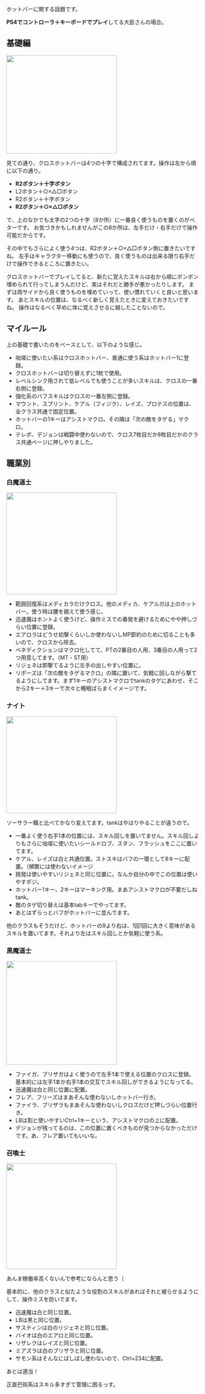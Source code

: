 ホットバーに関する話題です。

'''PS4でコントローラ＋キーボードでプレイ'''してる大臣さんの場合。

== 基礎編 ==

<a href="https://picasaweb.google.com/lh/photo/lk0H5O4KT1XUDzuAsEH9sdMTjNZETYmyPJy0liipFm0?feat=embedwebsite"><img src="https://lh6.googleusercontent.com/-pVMwChxYBng/VA-dDj8YLeI/AAAAAAAAPbA/P6bdAXGdbNc/s288/2014-09-09.jpg" height="256" width="288" /></a>

見ての通り、クロスホットバーは4つの十字で構成されてます。操作は左から順に以下の通り。

* '''R2ボタン＋十字ボタン'''
* L2ボタン＋○×△□ボタン
* R2ボタン＋十字ボタン
* '''R2ボタン＋○×△□ボタン'''

で、上のなかでも太字の2つの十字（8か所）に一番良く使うものを置くのがベターです。
お気づきかもしれませんがこの8か所は、左手だけ・右手だけで操作可能だからです。

その中でもさらによく使う4つは、R2ボタン＋○×△□ボタン側に置きたいですね。
左手はキャラクター移動にも使うので、良く使うものは出来る限り右手だけで操作できるところに置きたい。

クロスホットバーでプレイしてると、新たに覚えたスキルは右から順にボンボン埋められて行ってしまうんだけど、実はそれだと勝手が悪かったりします。
まずは両サイドから良く使うものを埋めていって、使い慣れていくと良いと思います。
あとスキルの位置は、なるべく新しく覚えたときに変えておきたいですね。
操作はなるべく早めに体に覚えさせるに越したことないので。

== マイルール ==

上の基礎で書いたのをベースとして、以下のような感じ。

* 咄嗟に使いたい系はクロスホットバー、普通に使う系はホットバー1に登録。
* クロスホットバーは切り替えずに1枚で使用。
* レベルシンク用されて低レベルでも使うことが多いスキルは、クロスの一番右側に登録。
* 強化系のバフスキルはクロスの一番左側に登録。
* マウント、スプリント、ケアル（フィジク）、レイズ、プロテスの位置は、全クラス共通で固定位置。
* ホットバーの1キーはアシストマクロ。その隣は「次の敵をタゲる」マクロ。
* テレポ、デジョンは戦闘中使わないので、クロス7枚目だか8枚目だかのクラス共通ページに押しやりました。

== 職業別 ==

=== 白魔道士 ===

<a href="https://picasaweb.google.com/lh/photo/Xr57cCNW7oUGUHHH-6I-ldMTjNZETYmyPJy0liipFm0?feat=embedwebsite"><img src="https://lh5.googleusercontent.com/-e6m9D0llMjk/VA-dDoN3RCI/AAAAAAAAPbA/SaKbfpkT4rc/s288/2014-09-09.jpg" height="265" width="288" /></a>

* 範囲回復系はメディカラだけクロス。他のメディカ、ケアルガは上のホットバー。使う時は腰を据えて使う感じ。
* 迅速魔はホントよく使うけど、操作ミスでの暴発を避けるためにやや押しづらい位置に登録。
* エアロラはどうせ初撃くらいしか使わないしMP節約のために切ることも多いので、クロスから除去。
* ベネディクションはマクロ化してて、PTの2番目の人用、3番目の人用って2つ用意してます。（MT・ST用）
* リジェネは即撃てるように左手の出しやすい位置に。
* リポーズは「次の敵をタゲるマクロ」の隣に置いて、気軽に回しながら撃てるようにしてます。まず1キーのアシストマクロでtankのタゲにあわせ、そこから2キー＋3キーで次々と睡眠ばらまくイメージです。

=== ナイト ===

<a href="https://picasaweb.google.com/lh/photo/88zTWXp0jVKgysmrlxc2V9MTjNZETYmyPJy0liipFm0?feat=embedwebsite"><img src="https://lh6.googleusercontent.com/-lPHcoHX6gdQ/VA-dDn4g6AI/AAAAAAAAPbA/KV1CbQfcBWE/s288/2014-09-09.jpg" height="252" width="288" /></a>

ソーサラー職と比べてかなり変えてます。tankはやはりやることが違うので。

* 一番よく使う右手1本の位置には、スキル回しを置いてません。スキル回しよりもさらに咄嗟に使いたいシールドロブ、スタン、フラッシュをここに置いてます。
* ケアル、レイズは白と共通位置。ストスキはバフの一環として8キーに配置。（頻繁には使わないイメージ
* 挑発は使いやすいリジェネと同じ位置に。なんか自分の中でこの位置は使いやすポジ。
* ホットバー1キー、2キーはマーキング用。まあアシストマクロが不要だしねtank。
* 敵のタゲ切り替えは基本tabキーでやってます。
* あとはずらっとバフがホットバーに並んでます。

他のクラスもそうだけど、ホットバーの9より右は、1回1回に大きく意味があるスキルを置いてます。それより左はスキル回しとか気軽に使う系。

=== 黒魔道士 ===

<a href="https://picasaweb.google.com/lh/photo/v-RKYFSilrjic1xWgdPuk9MTjNZETYmyPJy0liipFm0?feat=embedwebsite"><img src="https://lh3.googleusercontent.com/-GCHc5oN1omI/VA-dDvmBxNI/AAAAAAAAPbA/CYV5uZrX4IQ/s288/2014-09-09.jpg" height="270" width="288" /></a>

* ファイガ、ブリザガはよく使うので左手1本で使える位置のクロスに登録。基本的には左手1本か右手1本の交互でスキル回しができるようになってる。
* 迅速魔は白と同じ位置に配置。
* フレア、フリーズはまあそんな使わないしホットバー行き。
* ファイラ、ブリザラもまあそんな使わないしクロスだけど押しづらい位置行き。
* LBは割と使いやすいCtrl+1キーという、アシストマクロの上に配置。
* デジョンが残ってるのは、この位置に置くべきものが見つからなかっただけです。あ、フレア置いてもいいな。

=== 召喚士 ===

<a href="https://picasaweb.google.com/lh/photo/WnaB29inU7iFCIdi7rNL19MTjNZETYmyPJy0liipFm0?feat=embedwebsite"><img src="https://lh6.googleusercontent.com/-iXzlk1N9hWM/VA-dDuZoHdI/AAAAAAAAPbA/pTJhy01ROFI/s288/2014-09-09.jpg" height="275" width="288" /></a>

あんま稼働率高くないんで参考にならんと思う（

基本的に、他のクラスと似たような役割のスキルがあればそれと被らせるようにして、操作ミスを防いでます。

* 迅速魔は白と同じ位置。
* LBは黒と同じ位置。
* サスティンは白のリジェネと同じ位置。
* バイオは白のエアロと同じ位置。
* リザレクはレイズと同じ位置。
* ミアズラは白のブリザラと同じ位置。
* サモン系はそんなにばしばし使わないので、Ctrl+234に配置。

あとは適当！

正直巴術系はスキル多すぎて管理に困るっす。
